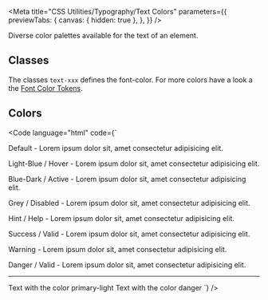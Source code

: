 
<Meta
  title="CSS Utilities/Typography/Text Colors"
  parameters={{
    previewTabs: {
      canvas: { hidden: true },
    },
  }}
/>

<Banner label="Text Colors" section="CSS Utilities" color="yellow" puzzle />

<Lead>Diverse color palettes available for the text of an element.</Lead>

## Classes

The classes `text-xxx` defines the font-color. For more colors have a look a the [Font Color Tokens]().

<CssTypographyColors />

## Colors

<Code language="html" code={`
<p>Default - Lorem ipsum dolor sit, amet consectetur adipisicing elit.</p>
<p class="text-light-blue">Light-Blue / Hover - Lorem ipsum dolor sit, amet consectetur adipisicing elit.</p>
<p class="text-primary-dark">Blue-Dark / Active - Lorem ipsum dolor sit, amet consectetur adipisicing elit.</p>
<p class="text-grey">Grey / Disabled - Lorem ipsum dolor sit, amet consectetur adipisicing elit.</p>
<p class="text-primary-light">Hint / Help - Lorem ipsum dolor sit, amet consectetur adipisicing elit.</p>
<p class="text-success">Success / Valid - Lorem ipsum dolor sit, amet consectetur adipisicing elit.</p>
<p class="text-warning">Warning - Lorem ipsum dolor sit, amet consectetur adipisicing elit.</p>
<p class="text-danger">Danger / Valid - Lorem ipsum dolor sit, amet consectetur adipisicing elit.</p>

<hr />

<bal-text color="primary-light">Text with the color primary-light</bal-text>
<bal-text color="danger">Text with the color danger</bal-text>
`} />

<Footer>
  <LinkCards>
    <LinkCard
      pageTitle="Foundation/Typography"
      description="Baloise Create is the corporate typeface. Its clear appearance underlines the modern and future-oriented brand expression."
    />
    <LinkCard
      pageTitle="Foundation/Colors"
      description="The colors create a brand-specific look & feel. The multi-color approach represents the contemporary and inspiring Baloise we are."
    />
    <LinkCard
      pageTitle="Tokens/Overview"
      description="Design tokens serve as the definitive source for naming and storing design choices"
    />
  </LinkCards>
</Footer>
